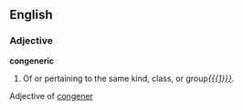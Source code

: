 ==English==

===Adjective===
'''congeneric'''

# Of or pertaining to the same kind, class, or group''[[{{{1}}}]]''.
#:''{{{2|<!-- example sentence -->}}}''

Adjective of [[congener]]